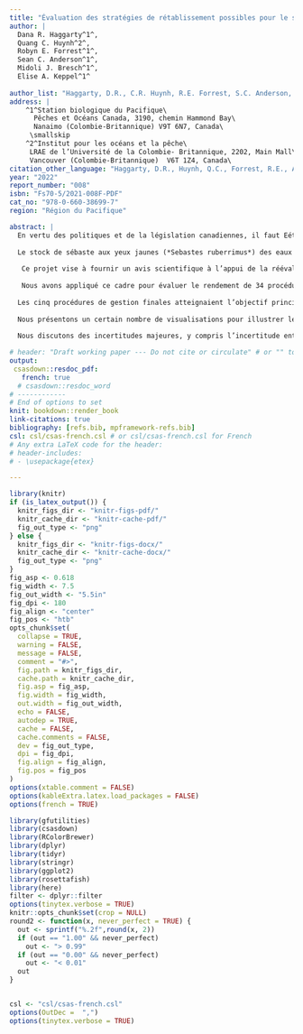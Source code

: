 ```yaml
---
title: "Évaluation des stratégies de rétablissement possibles pour le sébaste aux yeux jaunes (*Sebastes ruberrimus*) des eaux intérieures de la Colombie-Britannique"
author: |
  Dana R. Haggarty^1^,
  Quang C. Huynh^2^,
  Robyn E. Forrest^1^,
  Sean C. Anderson^1^,
  Midoli J. Bresch^1^,
  Elise A. Keppel^1^
  
author_list: "Haggarty, D.R., C.R. Huynh, R.E. Forrest, S.C. Anderson, M.J. Bresch, et E.A. Keppel"
address: |
    ^1^Station biologique du Pacifique\
      Pêches et Océans Canada, 3190, chemin Hammond Bay\
      Nanaimo (Colombie-Britannique) V9T 6N7, Canada\
     \smallskip
    ^2^Institut pour les océans et la pêche\
     LRAE de l’Université de la Colombie- Britannique, 2202, Main Mall\
     Vancouver (Colombie-Britannique)  V6T 1Z4, Canada\
citation_other_language: "Haggarty, D.R., Huynh, Q.C., Forrest, R.E., Anderson, S.C., Bresch, M.J., Keppel, E.A. 2021. Evaluation of potential rebuilding strategies for Inside Yelloweye Rockfish (*Sebastes ruberrimus*) in British Columbia. DFO Can. Sci. Advis. Sec. Res. Doc. 2021/008. vi + 141 p."
year: "2022"
report_number: "008"
isbn: "Fs70-5/2021-008F-PDF"
cat_no: "978-0-660-38699-7"
region: "Région du Pacifique"

abstract: |
  En vertu des politiques et de la législation canadiennes, il faut Eétablir un plan de rétablissement pour les stocks de poissons qui ont été évalués comme étant inférieurs au point de référence limite (PRL) afin de les ramener au-delà du PRL. Les plans de rétablissement doivent être fondés sur des objectifs caractérisés par 1) une cible, 2) un délai souhaité pour atteindre la cible et 3) une probabilité acceptable d’atteindre la cible. Les plans de rétablissement doivent également comprendre des mesures de gestion ou des procédures de gestion, des jalons cibles et être évalués régulièrement.
  
  Le stock de sébaste aux yeux jaunes (*Sebastes ruberrimus*) des eaux intérieures est un stock sur lequel on dispose de données limitées, présent dans la zone de gestion du poisson de fond 4B (détroit de la Reine-Charlotte, détroit de Georgie et détroit de Juan de Fuca) en Colombie-Britannique. Il a été évalué comme étant inférieur au PLR en 2010, ce qui a donné lieu à la publication d’un plan de rétablissement. Il est également inscrit en vertu de la *Loi sur les espèces en péril* comme espèce préoccupante. L’actuelle procédure de gestion pour assurer le rétablissement est un total autorisé des captures (TAC) annuel fixe de 15 tonnes métriques, qui n’a pas été réévalué depuis la dernière évaluation.
  
   Ce projet vise à fournir un avis scientifique à l’appui de la réévaluation du plan de rétablissement du sébaste aux yeux jaunes des eaux intérieures. Nous appliquons un nouveau cadre d’évaluation de la stratégie de gestion (le Cadre des procédures de gestion), récemment élaboré pour le poisson de fond de la Colombie-Britannique, afin d’évaluer le rendement des autres procédures de gestion à données limitées pour ce qui est de l’atteinte des objectifs de rétablissement. Le Cadre des procédures de gestion suit six étapes de pratiques exemplaires pour évaluer la stratégie de gestion : 1) la définition du contexte décisionnel; 2) l’établissement des objectifs et des paramètres de rendement; 3) la précision des modèles opérationnels pour représenter le système sous-jacent et calculer les paramètres de rendement; 4) la sélection des procédures de gestion possibles; 5) la réalisation de simulations en boucle fermée afin d’évaluer le rendement des procédures de gestion; 6) la présentation des résultats pour faciliter l’évaluation des compromis.
 
   Nous avons appliqué ce cadre pour évaluer le rendement de 34 procédures de gestion à données limitées pour ce qui est de l’atteinte de l’objectif principal, qui est de ramener le stock au-dessus du PRL sur 1,5 génération avec au moins une probabilité de réussite de 95 % [19 fois sur 20]. Nous avons également évalué le rendement des procédures de gestion en ce qui concerne deux autres paramètres de conservation, quatre objectifs de prises moyennes et un objectif de variabilité des prises. Pour tenir compte de l’incertitude liée à la dynamique de la population sous-jacente et aux sources de données, nous avons élaboré six scénarios de modèles opérationnels de rechange, qui différaient de par les hypothèses précises du modèle et des données. Ces scénarios de modèles opérationnels ont été divisés en un « ensemble de référence » (quatre modèles opérationnels) et un « ensemble de robustesse » (deux modèles opérationnels). Nous avons conditionné tous les modèles opérationnels aux données sur les prises observées, aux indices de l’abondance et aux données accessibles sur la composition selon l’âge. Nous avons utilisé la simulation en boucle fermée pour évaluer le rendement des procédures de gestion et nous avons éliminé celles qui ne satisfaisaient pas à un ensemble de critères de base, ce qui a laissé cinq procédures de gestion possibles : des procédures de gestion à prises constantes annuelles de 10 ou 15 tonnes et trois procédures de gestion qui ajustent le TAC en fonction de la pente relative de l’indice de l’abondance dans le relevé à la palangre sur fond dur dans les eaux intérieures.
 
  Les cinq procédures de gestion finales atteignaient l’objectif principal avec une probabilité supérieure à 0,98 (49 fois sur 50), dans les scénarios des quatre modèles opérationnels de l’ensemble de référence, surtout qu’aucun des modèles opérationnels de l’ensemble de référence n’a estimé que le stock serait inférieur au PRL en 2020. Dans les scénarios des deux modèles opérationnels de l’ensemble de robustesse, le scénario qui simulait une plus grande variabilité dans le futur relevé à la palangre sur fond dur a donné des résultats semblables à ceux des scénarios de l’ensemble de référence. Cependant, dans le scénario qui supposait un taux de mortalité naturelle plus faible pour le stock (« M faible »), toutes les procédures de gestion avaient des probabilités plus basses d’atteindre l’objectif principal, la probabilité la plus faible étant atteinte par la procédure de gestion actuelle (prises constantes de 15 tonnes).
 
  Nous présentons un certain nombre de visualisations pour illustrer les compromis entre les objectifs de conservation et de prises pour les différentes procédures de gestion dans d’autres scénarios de modèles opérationnels. Ces visualisations présentent les compromis sous forme de tableaux et de graphiques, destinés à faciliter le processus de sélection de la procédure de gestion finale. Étant donné que toutes les procédures de gestion ont atteint l’objectif principal dans les scénarios de l’ensemble de référence, il n’y avait pas de compromis important entre les objectifs de conservation et les objectifs de prises. Parmi les deux scénarios de l’ensemble de robustesse, les compromis étaient les plus évidents dans le scénario de M faible, où la probabilité d’atteindre l’objectif principal diminuait à mesure que la probabilité de prises moyennes à court terme de 10 tonnes augmentait.
 
  Nous discutons des incertitudes majeures, y compris l’incertitude entourant la mortalité naturelle, la sélectivité et les prises historiques, en notant que nous avons tenté d’en tenir compte en évaluant le rendement des procédures de gestion dans plusieurs modèles opérationnels. Nous soulignons les problèmes concernant les estimations de l’état actuel du stock de sébaste aux yeux jaunes des eaux intérieures et le rôle des points de référence dans le Cadre des procédures de gestion. Nous formulons des recommandations sur la fréquence des évaluations et suggérons des déclencheurs pour la réévaluation. Nous évaluons également le rendement des procédures de gestion en ce qui concerne le respect de deux autres critères d’évaluation pour le Comité sur la situation des espèces en péril au Canada.

# header: "Draft working paper --- Do not cite or circulate" # or "" to omit
output:
 csasdown::resdoc_pdf:
   french: true
  # csasdown::resdoc_word
# ------------
# End of options to set
knit: bookdown::render_book
link-citations: true
bibliography: [refs.bib, mpframework-refs.bib]
csl: csl/csas-french.csl # or csl/csas-french.csl for French
# Any extra LaTeX code for the header:
# header-includes:
# - \usepackage{etex}

---
```


```r
library(knitr)
if (is_latex_output()) {
  knitr_figs_dir <- "knitr-figs-pdf/"
  knitr_cache_dir <- "knitr-cache-pdf/"
  fig_out_type <- "png"
} else {
  knitr_figs_dir <- "knitr-figs-docx/"
  knitr_cache_dir <- "knitr-cache-docx/"
  fig_out_type <- "png"
}
fig_asp <- 0.618
fig_width <- 7.5
fig_out_width <- "5.5in"
fig_dpi <- 180
fig_align <- "center"
fig_pos <- "htb"
opts_chunk$set(
  collapse = TRUE,
  warning = FALSE,
  message = FALSE,
  comment = "#>",
  fig.path = knitr_figs_dir,
  cache.path = knitr_cache_dir,
  fig.asp = fig_asp,
  fig.width = fig_width,
  out.width = fig_out_width,
  echo = FALSE,
  autodep = TRUE,
  cache = FALSE,
  cache.comments = FALSE,
  dev = fig_out_type,
  dpi = fig_dpi,
  fig.align = fig_align,
  fig.pos = fig_pos
)
options(xtable.comment = FALSE)
options(kableExtra.latex.load_packages = FALSE)
options(french = TRUE)
```

```r
library(gfutilities)
library(csasdown)
library(RColorBrewer)
library(dplyr)
library(tidyr)
library(stringr)
library(ggplot2)
library(rosettafish)
library(here)
filter <- dplyr::filter
options(tinytex.verbose = TRUE)
knitr::opts_chunk$set(crop = NULL)
round2 <- function(x, never_perfect = TRUE) {
  out <- sprintf("%.2f",round(x, 2))
  if (out == "1.00" && never_perfect)
    out <- "> 0.99"
  if (out == "0.00" && never_perfect)
    out <- "< 0.01"
  out
}


csl <- "csl/csas-french.csl"
options(OutDec =  ",")
options(tinytex.verbose = TRUE)
```

